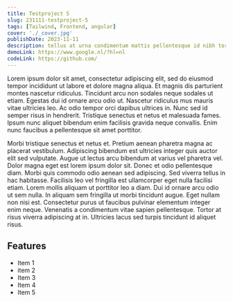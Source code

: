 ```yaml
---
title: Testproject 5
slug: 231111-testproject-5
tags: [Tailwind, Frontend, angular]
cover: './_cover.jpg'
publishDate: 2023-11-11
description: tellus at urna condimentum mattis pellentesque id nibh tortor id aliquet lectus proin nibh nisl
demoLink: https://www.google.nl/?hl=nl
codeLink: https://github.com/
---
```

Lorem ipsum dolor sit amet, consectetur adipiscing elit, sed do eiusmod tempor incididunt ut labore et dolore magna aliqua. Et magnis dis parturient montes nascetur ridiculus. Tincidunt arcu non sodales neque sodales ut etiam. Egestas dui id ornare arcu odio ut. Nascetur ridiculus mus mauris vitae ultricies leo. Ac odio tempor orci dapibus ultrices in. Nunc sed id semper risus in hendrerit. Tristique senectus et netus et malesuada fames. Ipsum nunc aliquet bibendum enim facilisis gravida neque convallis. Enim nunc faucibus a pellentesque sit amet porttitor.

Morbi tristique senectus et netus et. Pretium aenean pharetra magna ac placerat vestibulum. Adipiscing bibendum est ultricies integer quis auctor elit sed vulputate. Augue ut lectus arcu bibendum at varius vel pharetra vel. Dolor magna eget est lorem ipsum dolor sit. Donec et odio pellentesque diam. Morbi quis commodo odio aenean sed adipiscing. Sed viverra tellus in hac habitasse. Facilisis leo vel fringilla est ullamcorper eget nulla facilisi etiam. Lorem mollis aliquam ut porttitor leo a diam. Dui id ornare arcu odio ut sem nulla. In aliquam sem fringilla ut morbi tincidunt augue. Eget nullam non nisi est. Consectetur purus ut faucibus pulvinar elementum integer enim neque. Venenatis a condimentum vitae sapien pellentesque. Tortor at risus viverra adipiscing at in. Ultricies lacus sed turpis tincidunt id aliquet risus.

## Features
* Item 1
* item 2 
* Item 3 
* Item 4
* Item 5